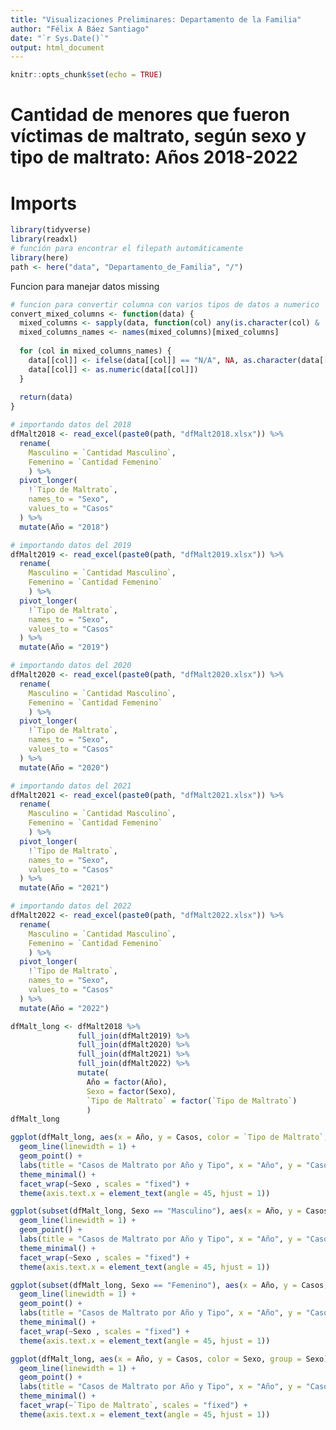 ```yaml
---
title: "Visualizaciones Preliminares: Departamento de la Familia"
author: "Félix A Báez Santiago"
date: "`r Sys.Date()`"
output: html_document
---
```


```r
knitr::opts_chunk$set(echo = TRUE)
```

# Cantidad de menores que fueron víctimas de maltrato, según sexo y tipo de maltrato: Años 2018-2022
# Imports
```r
library(tidyverse)
library(readxl)
# función para encontrar el filepath automáticamente 
library(here)
path <- here("data", "Departamento_de_Familia", "/")
```

Funcion para manejar datos missing
```r
# funcion para convertir columna con varios tipos de datos a numerico
convert_mixed_columns <- function(data) {
  mixed_columns <- sapply(data, function(col) any(is.character(col) & !is.na(as.numeric(col))))
  mixed_columns_names <- names(mixed_columns)[mixed_columns]
  
  for (col in mixed_columns_names) {
    data[[col]] <- ifelse(data[[col]] == "N/A", NA, as.character(data[[col]]))
    data[[col]] <- as.numeric(data[[col]])
  }
  
  return(data)
}
```

```r
# importando datos del 2018
dfMalt2018 <- read_excel(paste0(path, "dfMalt2018.xlsx")) %>%
  rename(
    Masculino = `Cantidad Masculino`,
    Femenino = `Cantidad Femenino`
    ) %>%
  pivot_longer(
    !`Tipo de Maltrato`,
    names_to = "Sexo",
    values_to = "Casos"
  ) %>%
  mutate(Año = "2018")

# importando datos del 2019
dfMalt2019 <- read_excel(paste0(path, "dfMalt2019.xlsx")) %>%
  rename(
    Masculino = `Cantidad Masculino`,
    Femenino = `Cantidad Femenino`
    ) %>%
  pivot_longer(
    !`Tipo de Maltrato`,
    names_to = "Sexo",
    values_to = "Casos"
  ) %>%
  mutate(Año = "2019")

# importando datos del 2020
dfMalt2020 <- read_excel(paste0(path, "dfMalt2020.xlsx")) %>%
  rename(
    Masculino = `Cantidad Masculino`,
    Femenino = `Cantidad Femenino`
    ) %>%
  pivot_longer(
    !`Tipo de Maltrato`,
    names_to = "Sexo",
    values_to = "Casos"
  ) %>%
  mutate(Año = "2020")

# importando datos del 2021
dfMalt2021 <- read_excel(paste0(path, "dfMalt2021.xlsx")) %>%
  rename(
    Masculino = `Cantidad Masculino`,
    Femenino = `Cantidad Femenino`
    ) %>%
  pivot_longer(
    !`Tipo de Maltrato`,
    names_to = "Sexo",
    values_to = "Casos"
  ) %>%
  mutate(Año = "2021")

# importando datos del 2022
dfMalt2022 <- read_excel(paste0(path, "dfMalt2022.xlsx")) %>%
  rename(
    Masculino = `Cantidad Masculino`,
    Femenino = `Cantidad Femenino`
    ) %>%
  pivot_longer(
    !`Tipo de Maltrato`,
    names_to = "Sexo",
    values_to = "Casos"
  ) %>%
  mutate(Año = "2022")

dfMalt_long <- dfMalt2018 %>%
               full_join(dfMalt2019) %>%
               full_join(dfMalt2020) %>%
               full_join(dfMalt2021) %>%
               full_join(dfMalt2022) %>%
               mutate(
                 Año = factor(Año),
                 Sexo = factor(Sexo),
                 `Tipo de Maltrato` = factor(`Tipo de Maltrato`)
                 )
dfMalt_long
```

```r
ggplot(dfMalt_long, aes(x = Año, y = Casos, color = `Tipo de Maltrato`, group = `Tipo de Maltrato`)) +
  geom_line(linewidth = 1) +
  geom_point() +
  labs(title = "Casos de Maltrato por Año y Tipo", x = "Año", y = "Casos") +
  theme_minimal() +
  facet_wrap(~Sexo , scales = "fixed") +
  theme(axis.text.x = element_text(angle = 45, hjust = 1))

ggplot(subset(dfMalt_long, Sexo == "Masculino"), aes(x = Año, y = Casos, color = `Tipo de Maltrato`, group = `Tipo de Maltrato`)) +
  geom_line(linewidth = 1) +
  geom_point() +
  labs(title = "Casos de Maltrato por Año y Tipo", x = "Año", y = "Casos") +
  theme_minimal() +
  facet_wrap(~Sexo , scales = "fixed") +
  theme(axis.text.x = element_text(angle = 45, hjust = 1))

ggplot(subset(dfMalt_long, Sexo == "Femenino"), aes(x = Año, y = Casos, color = `Tipo de Maltrato`, group = `Tipo de Maltrato`)) +
  geom_line(linewidth = 1) +
  geom_point() +
  labs(title = "Casos de Maltrato por Año y Tipo", x = "Año", y = "Casos") +
  theme_minimal() +
  facet_wrap(~Sexo , scales = "fixed") +
  theme(axis.text.x = element_text(angle = 45, hjust = 1))
```

```r
ggplot(dfMalt_long, aes(x = Año, y = Casos, color = Sexo, group = Sexo)) +
  geom_line(linewidth = 1) +
  geom_point() +
  labs(title = "Casos de Maltrato por Año y Tipo", x = "Año", y = "Casos") +
  theme_minimal() +
  facet_wrap(~`Tipo de Maltrato`, scales = "fixed") +
  theme(axis.text.x = element_text(angle = 45, hjust = 1))
```

